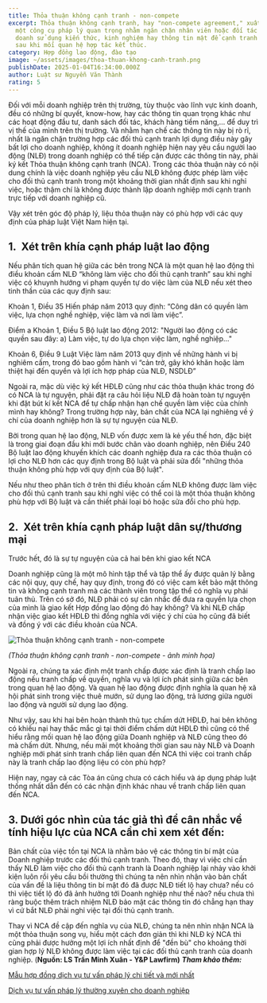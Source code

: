 ```yaml
---
title: Thỏa thuận không cạnh tranh - non-compete
excerpt: Thỏa thuận không cạnh tranh, hay "non-compete agreement," xuất hiện như
  một công cụ pháp lý quan trọng nhằm ngăn chặn nhân viên hoặc đối tác kinh
  doanh sử dụng kiến thức, kinh nghiệm hay thông tin mật để cạnh tranh trực tiếp
  sau khi mối quan hệ hợp tác kết thúc.
category: Hợp đồng lao động, đào tạo
image: ~/assets/images/thoa-thuan-khong-canh-tranh.png
publishDate: 2025-01-04T16:34:00.000Z
author: Luật sư Nguyễn Văn Thành
rating: 5
---
```

Đối với mỗi doanh nghiệp trên thị trường, tùy thuộc vào lĩnh vực kinh doanh, đều có những bí quyết, know-how, hay các thông tin quan trọng khác như các hoạt động đầu tư, danh sách đối tác, khách hàng tiềm năng,… để duy trì vị thế của mình trên thị trường. Và nhằm hạn chế các thông tin này bị rò rỉ, nhất là ngăn chặn trường hợp các đối thủ cạnh tranh lợi dụng điều này gây bất lợi cho doanh nghiệp, không ít doanh nghiệp hiện nay yêu cầu người lao động (NLĐ) trong doanh nghiệp có thể tiếp cận được các thông tin này, phải ký kết Thỏa thuận không cạnh tranh (NCA). Trong các thỏa thuận này có nội dung chính là việc doanh nghiệp yêu cầu NLĐ không được phép làm việc cho đối thủ cạnh tranh trong một khoảng thời gian nhất định sau khi nghỉ việc, hoặc thậm chí là không được thành lập doanh nghiệp mới cạnh tranh trực tiếp với doanh nghiệp cũ.

Vậy xét trên góc độ pháp lý, liệu thỏa thuận này có phù hợp với các quy định của pháp luật Việt Nam hiện tại.

## 1.  Xét trên khía cạnh pháp luật lao động

Nếu phân tích quan hệ giữa các bên trong NCA là một quan hệ lao động thì điều khoản cấm NLĐ “không làm việc cho đối thủ cạnh tranh” sau khi nghỉ việc có khuynh hướng vi phạm quyền tự do việc làm của NLĐ nếu xét theo tinh thần của các quy định sau:

Khoản 1, Điều 35 Hiến pháp năm 2013 quy định: “Công dân có quyền làm việc, lựa chọn nghề nghiệp, việc làm và nơi làm việc”.

Điểm a Khoản 1, Điều 5 Bộ luật lao động 2012: "Người lao động có các quyền sau đây: a) Làm việc, tự do lựa chọn việc làm, nghề nghiệp..."

Khoản 6, Điều 9 Luật Việc làm năm 2013 quy định về những hành vi bị nghiêm cấm, trong đó bao gồm hành vi “cản trở, gây khó khăn hoặc làm thiệt hại đến quyền và lợi ích hợp pháp của NLĐ, NSDLĐ”

Ngoài ra, mặc dù việc ký kết HĐLĐ cũng như các thỏa thuận khác trong đó có NCA là tự nguyện, phải đặt ra câu hỏi liệu NLĐ đã hoàn toàn tự nguyện khi đặt bút kí kết NCA để tự chấp nhận hạn chế quyền làm việc của chính mình hay không? Trong trường hợp này, bản chất của NCA lại nghiêng về ý chí của doanh nghiệp hơn là sự tự nguyện của NLĐ.

Bởi trong quan hệ lao động, NLĐ vốn được xem là kẻ yếu thế hơn, đặc biệt là trong giai đoạn đầu khi mới bước chân vào doanh nghiệp, nên Điều 240 Bộ luật lao động khuyến khích các doanh nghiệp đưa ra các thỏa thuận có lợi cho NLĐ hơn các quy định trong Bộ luật và phải sửa đổi "những thỏa thuận không phù hợp với quy định của Bộ luật".

Nếu như theo phân tích ở trên thì điều khoản cấm NLĐ không được làm việc cho đối thủ cạnh tranh sau khi nghỉ việc có thể coi là một thỏa thuận không phù hợp với Bộ luật và cần thiết phải loại bỏ hoặc sửa đổi cho phù hợp.

## 2.  Xét trên khía cạnh pháp luật dân sự/thương mại

Trước hết, đó là sự tự nguyện của cả hai bên khi giao kết NCA

Doanh nghiệp cũng là một mô hình tập thể và tập thể ấy được quản lý bằng các nội quy, quy chế, hay quy định, trong đó có việc cam kết bảo mật thông tin và không cạnh tranh mà các thành viên trong tập thể có nghĩa vụ phải tuân thủ. Trên có sở đó, NLĐ phải có sự cân nhắc để đưa ra quyền lựa chọn của mình là giao kết Hợp đồng lao động đó hay không? Và khi NLĐ chấp nhận việc giao kết HĐLĐ thì đồng nghĩa với việc ý chí của họ cũng đã biết và đồng ý với các điều khoản của NCA.

![Thỏa thuận không cạnh tranh - non-compete](~/assets/images/thoa-thuan-khong-canh-tranh-1.jpg "Thỏa thuận không cạnh tranh - non-compete")

*(Thỏa thuận không cạnh tranh - non-compete - ảnh minh họa)*

Ngoài ra, chúng ta xác định một tranh chấp được xác định là tranh chấp lao động nếu tranh chấp về quyền, nghĩa vụ và lợi ích phát sinh giữa các bên trong quan hệ lao động. Và quan hệ lao động được định nghĩa là quan hệ xã hội phát sinh trong việc thuê mướn, sử dụng lao động, trả lương giữa người lao động và người sử dụng lao động.

Như vậy, sau khi hai bên hoàn thành thủ tục chấm dứt HĐLĐ, hai bên không có khiếu nại hay thắc mắc gì tại thời điểm chấm dứt HĐLĐ thì cũng có thể hiểu rằng mối quan hệ lao động giữa Doanh nghiệp và NLĐ cũng theo đó mà chấm dứt. Nhưng, nếu mãi một khoảng thời gian sau này NLĐ và Doanh nghiệp mới phát sinh tranh chấp liên quan đến NCA thì việc coi tranh chấp này là tranh chấp lao động liệu có còn phù hợp?

Hiện nay, ngay cả các Tòa án cũng chưa có cách hiểu và áp dụng pháp luật thống nhất dẫn đến có các nhận định khác nhau về tranh chấp liên quan đến NCA.

## 3. Dưới góc nhìn của tác giả thì để cân nhắc về tính hiệu lực của NCA cần chỉ xem xét đến:

Bản chất của việc tồn tại NCA là nhằm bảo vệ các thông tin bí mật của Doanh nghiệp trước các đối thủ cạnh tranh. Theo đó, thay vì việc chỉ cần thấy NLĐ làm việc cho đối thủ cạnh tranh là Doanh nghiệp lại nhảy vào khởi kiện luôn rồi yêu cầu bồi thường thì chúng ta nên nhìn nhận vào bản chất của vấn đề là liệu thông tin bí mật đó đã được NLĐ tiết lộ hay chưa? nếu có thì việc tiết lộ đó đã ảnh hưởng tới Doanh nghiệp như thế nào? nếu chưa thì ràng buộc thêm trách nhiệm NLĐ bảo mật các thông tin đó chẳng hạn thay vì cứ bắt NLĐ phải nghỉ việc tại đối thủ cạnh tranh.

Thay vì NCA đề cập đến nghĩa vụ của NLĐ, chúng ta nên nhìn nhận NCA là một thỏa thuận song vụ, hiểu một cách đơn giản thì khi NLĐ ký NCA thì cũng phải được hưởng một lợi ích nhất định để "đền bù" cho khoảng thời gian hợp lý NLĐ không được làm việc tại các đối thủ cạnh tranh của doanh nghiệp.
(**Nguồn: LS Trần Minh Xuân - Y&P Lawfirm)**
 ***Tham khảo thêm:*** 

[Mẫu hợp đồng dịch vụ tư vấn pháp lý chi tiết và mới nhất](https://yplawfirm.vn/tu-van-thuong-xuyen/mau-hop-dong-dich-vu-tu-van-phap-ly-chi-tiet-va-moi-nhat)

[Dịch vụ tư vấn pháp lý thường xuyên cho doanh nghiệp](https://yplawfirm.vn/tu-van-thuong-xuyen/dich-vu-tu-van-phap-ly-thuong-xuyen-cho-doanh-nghiep)[](https://yplawfirm.vn/tu-van-thuong-xuyen/mau-hop-dong-dich-vu-tu-van-phap-ly-chi-tiet-va-moi-nhat)
